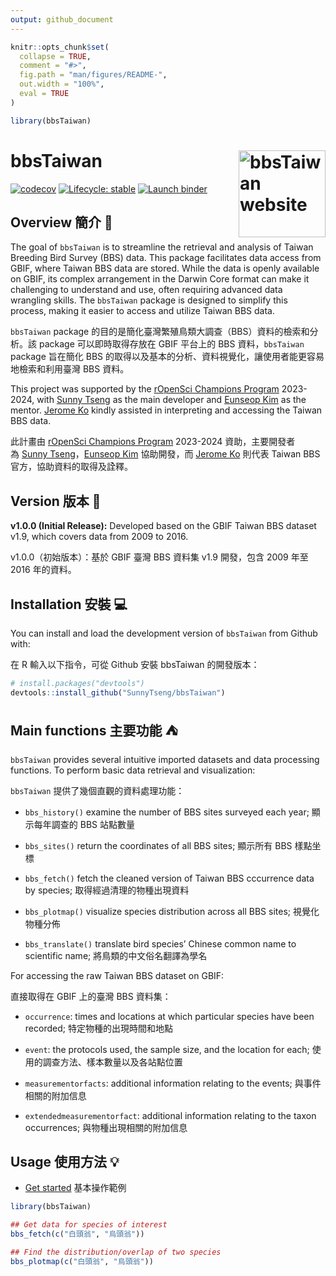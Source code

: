 ```yaml
---
output: github_document
---
```


<!-- README.md is generated from README.Rmd. Please edit that file -->

```r
knitr::opts_chunk$set(
  collapse = TRUE,
  comment = "#>",
  fig.path = "man/figures/README-",
  out.width = "100%",
  eval = TRUE
)

library(bbsTaiwan)
```

# bbsTaiwan <a href="https://sunnytseng.github.io/bbsTaiwan/"><img src="man/figures/logo.png" alt="bbsTaiwan website" align="right" height="139"/></a>

<!-- badges: start -->

[![codecov](https://codecov.io/github/SunnyTseng/bbsTaiwan/graph/badge.svg?token=HW0IBX5Y7B)](https://codecov.io/github/SunnyTseng/bbsTaiwan) [![Lifecycle: stable](https://img.shields.io/badge/lifecycle-stable-brightgreen.svg)](https://lifecycle.r-lib.org/articles/stages.html#stable) [![Launch binder](https://mybinder.org/badge_logo.svg)](https://mybinder.org/v2/gh/SunnyTseng/bbsTaiwan/master?urlpath=rstudio)

<!-- badges: end -->

## Overview 簡介 📑

The goal of `bbsTaiwan` is to streamline the retrieval and analysis of Taiwan Breeding Bird Survey (BBS) data. This package facilitates data access from GBIF, where Taiwan BBS data are stored. While the data is openly available on GBIF, its complex arrangement in the Darwin Core format can make it challenging to understand and use, often requiring advanced data wrangling skills. The `bbsTaiwan` package is designed to simplify this process, making it easier to access and utilize Taiwan BBS data.

`bbsTaiwan` package 的目的是簡化臺灣繁殖鳥類大調查（BBS）資料的檢索和分析。該 package 可以即時取得存放在 GBIF 平台上的 BBS 資料，`bbsTaiwan` package 旨在簡化 BBS 的取得以及基本的分析、資料視覺化，讓使用者能更容易地檢索和利用臺灣 BBS 資料。

This project was supported by the [rOpenSci Champions Program](https://ropensci.org/champions/) 2023-2024, with [Sunny Tseng](https://sunnytseng.ca/) as the main developer and [Eunseop Kim](https://ropensci.org/blog/2023/11/29/champions-program-mentors-2023/) as the mentor. [Jerome Ko](https://scholar.google.com/citations?user=XbUxScIAAAAJ&hl=zh-TW) kindly assisted in interpreting and accessing the Taiwan BBS data.

此計畫由 [rOpenSci Champions Program](https://ropensci.org/champions/) 2023-2024 資助，主要開發者為 [Sunny Tseng](https://sunnytseng.ca/)，[Eunseop Kim](https://ropensci.org/blog/2023/11/29/champions-program-mentors-2023/) 協助開發，而 [Jerome Ko](https://scholar.google.com/citations?user=XbUxScIAAAAJ&hl=zh-TW) 則代表 Taiwan BBS 官方，協助資料的取得及詮釋。

## Version 版本 🔖

**v1.0.0 (Initial Release):** Developed based on the GBIF Taiwan BBS dataset v1.9, which covers data from 2009 to 2016.

v1.0.0（初始版本）：基於 GBIF 臺灣 BBS 資料集 v1.9 開發，包含 2009 年至 2016 年的資料。

## Installation 安裝 💻

You can install and load the development version of `bbsTaiwan` from Github with:

在 R 輸入以下指令，可從 Github 安裝 bbsTaiwan 的開發版本：

```r
# install.packages("devtools")
devtools::install_github("SunnyTseng/bbsTaiwan")
```

## Main functions 主要功能 ⛺

`bbsTaiwan` provides several intuitive imported datasets and data processing functions. To perform basic data retrieval and visualization:

`bbsTaiwan` 提供了幾個直觀的資料處理功能：

-   `bbs_history()` examine the number of BBS sites surveyed each year; 顯示每年調查的 BBS 站點數量

-   `bbs_sites()` return the coordinates of all BBS sites; 顯示所有 BBS 樣點坐標

-   `bbs_fetch()` fetch the cleaned version of Taiwan BBS cccurrence data by species; 取得經過清理的物種出現資料

-   `bbs_plotmap()` visualize species distribution across all BBS sites; 視覺化物種分佈

-   `bbs_translate()` translate bird species’ Chinese common name to scientific name; 將鳥類的中文俗名翻譯為學名

For accessing the raw Taiwan BBS dataset on GBIF:

直接取得在 GBIF 上的臺灣 BBS 資料集：

-   `occurrence`: times and locations at which particular species have been recorded; 特定物種的出現時間和地點

-   `event`: the protocols used, the sample size, and the location for each; 使用的調查方法、樣本數量以及各站點位置

-   `measurementorfacts`: additional information relating to the events; 與事件相關的附加信息

-   `extendedmeasurementorfact`: additional information relating to the taxon occurrences; 與物種出現相關的附加信息

## Usage 使用方法 💡

-   [Get started](https://sunnytseng.github.io/bbsTaiwan/articles/bbsTaiwan.html) 基本操作範例

```r
library(bbsTaiwan)

## Get data for species of interest
bbs_fetch(c("白頭翁", "烏頭翁"))

## Find the distribution/overlap of two species
bbs_plotmap(c("白頭翁", "烏頭翁"))
```
